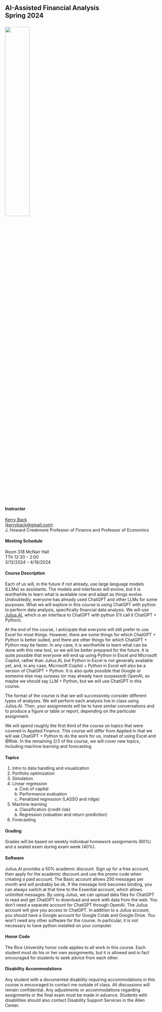 
## AI-Assisted Financial Analysis<br>Spring 2024<br><br>![](images/RiceBusiness-transparent-logo-sm.png){width=40%} 


#### Instructor

[Kerry Back](https://kerryback.com)<br> (<a href="mailto:kerryback@gmail.com">kerryback@gmail.com)</a><br>
J. Howard Creekmore Professor of Finance and Professor of Economics

#### Meeting Schedule

Room 318 McNair Hall<br>
TTh 12:30 -- 2:00<br>
3/12/2024 -- 4/18/2024

#### Course Description

Each of us will, in the future if not already, use large language models (LLMs) as assistants.  The models and interfaces will evolve, but it is worthwhile to learn what is available now and adapt as things evolve.  Undoubtedly, everyone has already used ChatGPT and other LLMs for some purposes.  What we will explore in this course is using ChatGPT with python to perform data analysis, specifically financial data analysis.  We will use [Julius.AI](https://julius.ai/), which is an interface to ChatGPT with python (I'll call it ChatGPT + Python). 

At the end of the course, I anticipate that everyone will still prefer to use Excel for most things.  However, there are some things for which ChatGPT + Python is better suited, and there are other things for which ChatGPT + Python may be faster.  In any case, it is worthwhile to learn what can be done with this new tool, so we will be better prepared for the future.  It is quite possible that everyone will end up using Python in Excel and Microsoft Copilot, rather than Julius.AI, but Python in Excel is not generally available yet, and, in any case, Microsoft Copilot + Python in Excel will also be a version of ChatGPT + Python.  It is also quite possible that Google or someone else may surpass (or may already have surpassed) OpenAI, so maybe we should say LLM + Python, but we will use ChatGPT in this course.

The format of the course is that we will successively consider different types of analyses.  We will perform each analysis live in class using Julius.AI.  Then, your assignments will be to have similar conversations and to produce a figure or table or report, depending on the particular assignment.  

We will spend roughly the first third of the course on topics that were covered in Applied Finance.  This course will differ from Applied in that we will ask ChatGPT + Python to do the work for us, instead of using Excel and @Risk.  In the remaining 2/3 of the course, we will cover new topics, including machine learning and forecasting.

#### Topics

1.  Intro to data handling and visualization
2.  Portfolio optimization
3.  Simulation
4.  Linear regression
    a) Cost of capital
    b) Performance evaluation
    c) Penalized regression (LASSO and ridge)
5.  Machine learning  
    a) Classification (credit risk)
    b) Regression (valuation and return prediction)
6.  Forecasting


#### Grading

Grades will be based on weekly individual homework assignments (60%) and a seated exam during exam week (40%).

#### Software

Julius.AI provides a 50% academic discount.  Sign up for a free account, then apply for the academic discount and use the promo code when creating a paid account.  The Basic account allows 250 messages per month and will probably be ok.  If the message limit becomes binding, you can always switch at that time to the Essential account, which allows unlimited messages.  By using Julius, we can upload data files for ChatGPT to read and get ChatGPT to download and work with data from the web.  You don't need a separate account for ChatGPT through OpenAI.  The Julius account will give you access to ChatGPT.  In addition to a Julius account, you should have a Google account for Google Colab and Google Drive.  You won't need any other software for the course.  In particular, it is not necessary to have python installed on your computer.

#### Honor Code

The Rice University honor code applies to all work in this course.  Each student must do his or her own assignments, but it is allowed and in fact encouraged for students to seek advice from each other. 

#### Disability Accommodations

Any student with a documented disability requiring accommodations in this course is encouraged to
contact me outside of class. All discussions will remain confidential. Any adjustments or accommodations
regarding assignments or the final exam must be made in advance. Students with disabilities
should also contact Disability Support Services in the Allen Center.





